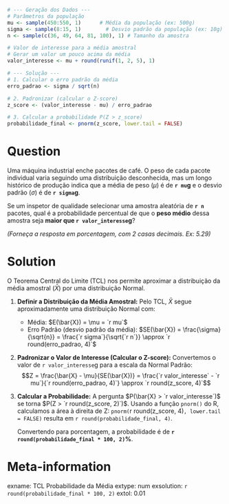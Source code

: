 ```r
# --- Geração dos Dados ---
# Parâmetros da população
mu <- sample(450:550, 1)      # Média da população (ex: 500g)
sigma <- sample(8:15, 1)        # Desvio padrão da população (ex: 10g)
n <- sample(c(36, 49, 64, 81, 100), 1) # Tamanho da amostra

# Valor de interesse para a média amostral
# Gerar um valor um pouco acima da média
valor_interesse <- mu + round(runif(1, 2, 5), 1)

# --- Solução ---
# 1. Calcular o erro padrão da média
erro_padrao <- sigma / sqrt(n)

# 2. Padronizar (calcular o Z-score)
z_score <- (valor_interesse - mu) / erro_padrao

# 3. Calcular a probabilidade P(Z > z_score)
probabilidade_final <- pnorm(z_score, lower.tail = FALSE)
```

Question
========
Uma máquina industrial enche pacotes de café. O peso de cada pacote individual varia seguindo uma distribuição desconhecida, mas um longo histórico de produção indica que a média de peso ($\mu$) é de **`r mu`g** e o desvio padrão ($\sigma$) é de **`r sigma`g**.

Se um inspetor de qualidade selecionar uma amostra aleatória de **`r n`** pacotes, qual é a probabilidade percentual de que o **peso médio** dessa amostra seja **maior que `r valor_interesse`g**?

*(Forneça a resposta em porcentagem, com 2 casas decimais. Ex: 5.29)*

Solution
========
O Teorema Central do Limite (TCL) nos permite aproximar a distribuição da média amostral ($\bar{X}$) por uma distribuição Normal.

1.  **Definir a Distribuição da Média Amostral:**
    Pelo TCL, $\bar{X}$ segue aproximadamente uma distribuição Normal com:
    * Média: $E(\bar{X}) = \mu = `r mu`$
    * Erro Padrão (desvio padrão da média): $SE(\bar{X}) = \frac{\sigma}{\sqrt{n}} = \frac{`r sigma`}{\sqrt{`r n`}} \approx `r round(erro_padrao, 4)`$

2.  **Padronizar o Valor de Interesse (Calcular o Z-score):**
    Convertemos o valor de `r valor_interesse`g para a escala da Normal Padrão:
    $$Z = \frac{\bar{X} - \mu}{SE(\bar{X})} = \frac{`r valor_interesse` - `r mu`}{`r round(erro_padrao, 4)`} \approx `r round(z_score, 4)`$$

3.  **Calcular a Probabilidade:**
    A pergunta $P(\bar{X} > `r valor_interesse`)$ se torna $P(Z > `r round(z_score, 2)`)$.
    Usando a função `pnorm()` do R, calculamos a área à direita de Z:
    `pnorm(`r round(z_score, 4)`, lower.tail = FALSE)` resulta em `r round(probabilidade_final, 4)`.

    Convertendo para porcentagem, a probabilidade é de **`r round(probabilidade_final * 100, 2)`%**.

Meta-information
================
exname: TCL Probabilidade da Média
extype: num
exsolution: `r round(probabilidade_final * 100, 2)`
extol: 0.01